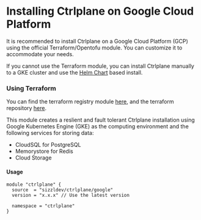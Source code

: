 # Installing Ctrlplane on Google Cloud Platform

It is recommended to install Ctrlplane on a Google Cloud Platform (GCP) using
the official Terraform/Opentofu module. You can customize it to accommodate your
needs.

If you cannot use the Terraform module, you can install Ctrlplane manually to a
GKE cluster and use the [Helm Chart](/install/helm) based install.

### Using Terraform

You can find the terraform registry module
[here](https://registry.terraform.io/modules/sizzldev/ctrlplane/google/latest),
and the terraform repository
[here](https://github.com/sizzldev/terraform-google-ctrlplane).

This module creates a reslient and fault tolerant Ctrlplane installation using
Google Kubernetes Engine (GKE) as the computing environment and the following
services for storing data:

- CloudSQL for PostgreSQL
- Memorystore for Redis
- Cloud Storage

#### Usage

```hcl
module "ctrlplane" {
  source  = "sizzldev/ctrlplane/google"
  version = "x.x.x" // Use the latest version

  namespace = "ctrlplane"
}
```
